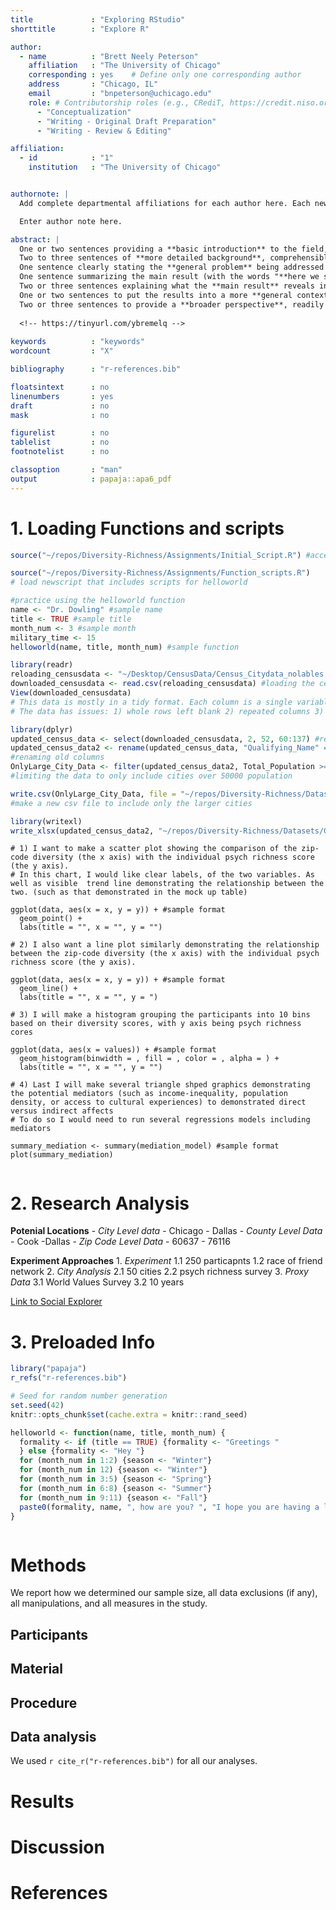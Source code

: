 ```yaml
---
title             : "Exploring RStudio"
shorttitle        : "Explore R"

author: 
  - name          : "Brett Neely Peterson"
    affiliation   : "The University of Chicago"
    corresponding : yes    # Define only one corresponding author
    address       : "Chicago, IL"
    email         : "bnpeterson@uchicago.edu"
    role: # Contributorship roles (e.g., CRediT, https://credit.niso.org/)
      - "Conceptualization"
      - "Writing - Original Draft Preparation"
      - "Writing - Review & Editing"

affiliation:
  - id            : "1"
    institution   : "The University of Chicago"


authornote: |
  Add complete departmental affiliations for each author here. Each new line herein must be indented, like this line.

  Enter author note here.

abstract: |
  One or two sentences providing a **basic introduction** to the field,  comprehensible to a scientist in any discipline.
  Two to three sentences of **more detailed background**, comprehensible  to scientists in related disciplines.
  One sentence clearly stating the **general problem** being addressed by  this particular study.
  One sentence summarizing the main result (with the words "**here we show**" or their equivalent).
  Two or three sentences explaining what the **main result** reveals in direct comparison to what was thought to be the case previously, or how the  main result adds to previous knowledge.
  One or two sentences to put the results into a more **general context**.
  Two or three sentences to provide a **broader perspective**, readily comprehensible to a scientist in any discipline.
  
  <!-- https://tinyurl.com/ybremelq -->
  
keywords          : "keywords"
wordcount         : "X"

bibliography      : "r-references.bib"

floatsintext      : no
linenumbers       : yes
draft             : no
mask              : no

figurelist        : no
tablelist         : no
footnotelist      : no

classoption       : "man"
output            : papaja::apa6_pdf
---
```


# 1. Loading Functions and scripts
<!-- This is the first of the three headers. -->

```r
source("~/repos/Diversity-Richness/Assignments/Initial_Script.R") #accessing script

```

```r
source("~/repos/Diversity-Richness/Assignments/Function_scripts.R")
# load newscript that includes scripts for helloworld
```

```r
#practice using the helloworld function
name <- "Dr. Dowling" #sample name
title <- TRUE #sample title
month_num <- 3 #sample month
military_time <- 15
helloworld(name, title, month_num) #sample function

```

```r
library(readr)
reloading_censusdata <- "~/Desktop/CensusData/Census_Citydata_nolables.csv" #making a pathway to the downloaded census data
downloaded_censusdata <- read.csv(reloading_censusdata) #loading the census data with readr
View(downloaded_censusdata)
# This data is mostly in a tidy format. Each column is a single variable (although total pop is repeated several times) and each row is a single observation. Each cell is mostly a single measurement, but many are left blank including whole rows. 
# The data has issues: 1) whole rows left blank 2) repeated columns 3) difficult to use column names

```

```r
library(dplyr)
updated_census_data <- select(downloaded_censusdata, 2, 52, 60:137) #remove unnecessary columns
updated_census_data2 <- rename(updated_census_data, "Qualifying_Name" = 1, "Area_Name" = 2, "Total_Population" = 3, "Total_Population_Male" = 4, "Total_Population_Female" = 5, "X_Total_Population_Male" =6, "X_Total_Population_Female" = 7, "Total_Population2" = 8, "Total_Population_Under_5_Years" = 9, "Total_Population_5_to_9_Years" = 10, "Total_Population_10_to_14_Years" = 11, "Total_Population_15_to_17_Years" = 12, "Total_Population_18_to_24_Years" = 13, "Total_Population_25_to_34_Years" = 14, "Total_Population_35_to_44_Years" = 15, "Total_Population_45_to_54_Years" = 16, "Total_Population_55_to_64_Years" = 17, "Total_Population_65_to_74_Years" = 18, "Total_Population_75_to_84_Years" = 19, "Total_Population_85_Years_And_Over" = 20,"X_Total_Population_Under_5_Years" = 21, "X_Total_Population_5_to_9_Years" = 22, "X_Total_Population_10_to_14_Years" = 23, "X_Total_Population_15_to_17_Years" = 24, "X_Total_Population_18_to_24_Years" = 25, "X_Total_Population_25_to_34_Years" = 26, "X_Total_Population_35_to_44_Years" = 27, "X_Total_Population_45_to_54_Years" = 28, "X_Total_Population_55_to_64_Years" = 29, "X_Total_Population_65_to_74_Years" = 30, "X_Total_Population_75_to_84_Years" = 31, "X_Total_Population_85_Years_And_Over" = 32, "Total_Population3" = 33, "Total_Population_White_Alone" = 34, "Total_Population_Black_or African_American_Alone" = 35, "Total_Population_American_Indian_And_Native_Alaskan_Alone" = 36, "Total_Population_Asian_Alone" = 37, "Total_Population_Native_Hawaiian_And_Other_Pacific_Islander_Alone" = 38, "Total_Population_Some_Other_Race_Alone" = 39,"Total_Population_Two_Or_More_Races" = 40,"X_Total_Population_White_Alone" =41, "X_Total_Population_Black_or African_American_Alone" = 42, "X_Total_Population_American_Indian_And_Native_Alaskan_Alone" = 43, "X_Total_Population_Asian_Alone" = 44, "X_Total_Population_Native_Hawaiian_And_Other_Pacific_Islander_Alone" = 45, "X_Total_Population_Some_Other_Race_Alone" = 46,"X_Total_Population_Two_Or_More_Races" = 47,"Households" = 48,"Households_Family_Households" = 49,"Households_Married_Couple_Family" = 50,"Households_Other_Family" = 51,"Households_Male_Householder_No_Wife_Present" = 52,"Households_Female_Householder_No_Husband_Present" = 53,"Households_Nonfamily_Households" = 54,"Nonfamily_Households_Male_Householder" = 55,"Nonfamily_Households_Female_Householder" = 56,"X_Households_Family_Households" = 57,"X_Households_Married_Couple_Family" = 58,"X_Households_Other_Family" = 59,"X_Households_Male_Householder_No_Wife_Present" = 60,"X_Households_Female_Householder_No_Husband_Present" = 61,"X_Households_Nonfamily_Households" = 62,"X_Nonfamily_Households_Male_Householder" = 63,"X_Nonfamily_Households_Female_Householder" = 64,"Median_Household_Income" = 65,"Housing_Units" = 66,"Occupied_Housing_Units" = 67,"Owner_Occupied" = 68,"Renter_Occupied" = 69,"X_Owner_Occupied" = 70,"X_Renter_Occupied" = 71,"Population_With_Poverty_Status" = 72,"Poverty_Status_Under_1.00" = 73,"Poverty_Status_1.00_to_1.99" = 74,"Poverty_Status_Under_2.00" = 75,"Poverty_Status_2.00_and_Over" = 76,"X_Poverty_Status_Under_1.00" = 77,"X_Poverty_Status_1.00_to_1.99" = 78,"X_Poverty_Status_Under_2.00" = 79,"X_Poverty_Status_2.00_and_Over" = 80)
#renaming old columns
OnlyLarge_City_Data <- filter(updated_census_data2, Total_Population >= 50000)
#limiting the data to only include cities over 50000 population
```

```r
write.csv(OnlyLarge_City_Data, file = "~/repos/Diversity-Richness/Datasets/City_Census_Over50000", row.names = FALSE)
#make a new csv file to include only the larger cities

```

```r
library(writexl)
write_xlsx(updated_census_data2, "~/repos/Diversity-Richness/Datasets/City_Census_data_excel")
```

```plot
# 1) I want to make a scatter plot showing the comparison of the zip-code diversity (the x axis) with the individual psych richness score (the y axis).
# In this chart, I would like clear labels, of the two variables. As well as visible  trend line demonstrating the relationship between the two. (such as that demonstrated in the mock up table)

ggplot(data, aes(x = x, y = y)) + #sample format
  geom_point() +
  labs(title = "", x = "", y = "")
```

```plot
# 2) I also want a line plot similarly demonstrating the relationship between the zip-code diversity (the x axis) with the individual psych richness score (the y axis).

ggplot(data, aes(x = x, y = y)) + #sample format
  geom_line() +
  labs(title = "", x = "", y = ")

```

```plot
# 3) I will make a histogram grouping the participants into 10 bins based on their diversity scores, with y axis being psych richness cores

ggplot(data, aes(x = values)) + #sample format
  geom_histogram(binwidth = , fill = , color = , alpha = ) +
  labs(title = "", x = "", y = "")

```

```plot
# 4) Last I will make several triangle shped graphics demonstrating the potential mediators (such as income-inequality, population density, or access to cultural experiences) to demonstrated direct versus indirect affects
# To do so I would need to run several regressions models including mediators

summary_mediation <- summary(mediation_model) #sample format
plot(summary_mediation)


```


# 2. Research Analysis

<!-- These are the two lists. -->

**Potenial Locations**
- *City Level data*
  - Chicago 
  - Dallas
- *County Level Data*
  - Cook
  -Dallas
- *Zip Code Level Data*
  - 60637
  - 76116 

**Experiment Approaches**
1. *Experiment*
  1.1 250 particapnts 
  1.2 race of friend network
2. *City Analysis*
  2.1 50 cities
  2.2 psych richness survey
3. *Proxy Data*
  3.1 World Values Survey
  3.2 10 years 

[Link to Social Explorer](https://www.socialexplorer.com/explore-maps)
<!-- This is the link for the Census Burea Data -->


# 3. Preloaded Info

```r
library("papaja")
r_refs("r-references.bib")


```

```r
# Seed for random number generation
set.seed(42)
knitr::opts_chunk$set(cache.extra = knitr::rand_seed)
```


```r


helloworld <- function(name, title, month_num) {
  formality <- if (title == TRUE) {formality <- "Greetings "
  } else {formality <- "Hey "}
  for (month_num in 1:2) {season <- "Winter"}
  for (month_num in 12) {season <- "Winter"}
  for (month_num in 3:5) {season <- "Spring"}
  for (month_num in 6:8) {season <- "Summer"}
  for (month_num in 9:11) {season <- "Fall"}
  paste0(formality, name, ", how are you? ", "I hope you are having a lovely ", season, "!")
}



```



# Methods
We report how we determined our sample size, all data exclusions (if any), all manipulations, and all measures in the study. <!-- 21-word solution (Simmons, Nelson & Simonsohn, 2012; retrieved from http://ssrn.com/abstract=2160588) -->

## Participants

## Material

## Procedure

## Data analysis
We used `r cite_r("r-references.bib")` for all our analyses.


# Results

# Discussion


\newpage

# References

::: {#refs custom-style="Bibliography"}
:::
